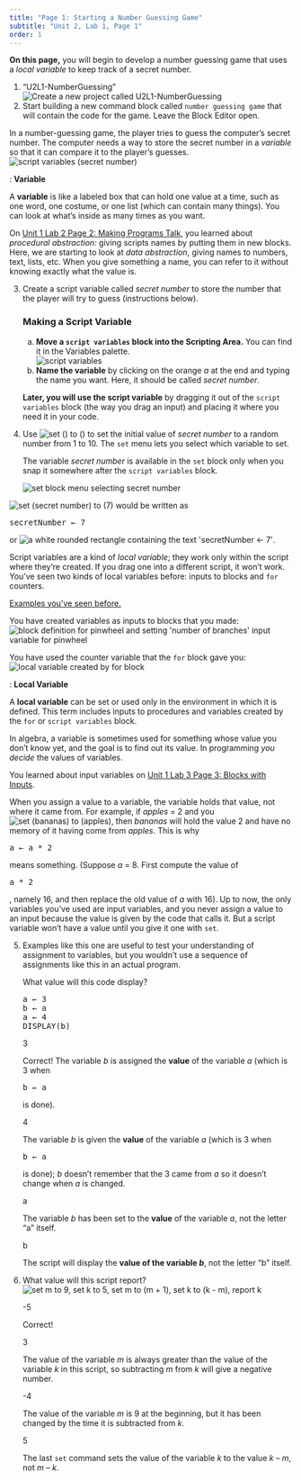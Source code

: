 ```yaml
---
title: "Page 1: Starting a Number Guessing Game"
subtitle: "Unit 2, Lab 1, Page 1"
order: 1
---
```


::: learn

**On this page,** you will begin to develop a number guessing game that uses a <em>local variable</em> to keep track of a secret number.

:::

::: {#first .forYouToDo}
(@) 
<div class="newProject"> ["U2L1-NumberGuessing"]{.text}<img src="/img/icons/new-project-called.png" title="Create a new project called U2L1-NumberGuessing" alt="Create a new project called U2L1-NumberGuessing"/> </div>

(@) Start building a new command block called `number guessing game` that will contain the code for the game. Leave the Block Editor open.</li>
:::

In a number-guessing game, the player tries to guess the computer's secret number. The computer needs a way to store the secret number in a <em>variable</em> so that it can compare it to the player's guesses.<br /> <img src="/img/2-complexity/script-variables-secret-number.png" title="script variables (secret number)" alt="script variables (secret number)" class="ms-4"/>

:::: vocabFullWidth
: **Variable**

A **variable** is like a labeled box that can hold one value at a time, such as one word, one costume, or one list (which can contain many things). You can look at what's inside as many times as you want.

::: endnote
On <a href="/unit-1/lab-2/2-gossip.html" title="Unit 1 Lab 2 Page 2: Making Programs Talk">Unit 1 Lab 2 Page 2: Making Programs Talk</a>, you learned about <em>procedural abstraction:</em> giving scripts names by putting them in new blocks. Here, we are starting to look at <em>data abstraction</em>, giving names to numbers, text, lists, etc. When you give something a name, you can refer to it without knowing exactly what the value is.
:::

::::

::::: {.forYouToDo}
(@) Create a script variable called <var>secret number</var> to store the number that the player will try to guess (instructions below).

    ::: narrower

    ### Making a Script Variable
    <ol type="a">
    <li>**Move a `script variables` block into the Scripting Area.** You can find it in the Variables palette.<br /> <img src="/img/prog/scriptvar.png" title="script variables" alt="script variables" class="ms-4"/></li>
    <li>**Name the variable** by clicking on the orange <var>a</var> at the end and typing the name you want. Here, it should be called <var>secret number</var>.</li>
    </ol>
    **Later, you will use the script variable** by dragging it out of the `script variables` block (the way you drag an input) and placing it where you need it in your code.

    :::

(@) Use <img src="/img/blocks/set-empty.png" title="set () to ()" alt="set () to ()" class="inline py-0"/> to set the initial value of <var>secret number</var> to a random number from 1 to 10. The `set` menu lets you select which variable to set. 

    ::: sidenoteBig

    The variable <var>secret number</var> is available in the `set` block only when you snap it somewhere after the `script variables` block.

    :::

    <img src="/img/2-complexity/set-secret-number-menu.jpg" title="set block menu selecting secret number" alt="set block menu selecting secret number" class="ms-4"/>

:::::

::: examFullWidth

<img src="/img/2-complexity/set-secret-number-to-7.png" title="set (secret number) to (7)" alt="set (secret number) to (7)" class="inline"/> would be written as <pre class="inline">secretNumber &leftarrow; 7</pre> or <img src="/img/2-complexity/secret-number-assignment-blocktran.png" title="a white rounded rectangle containing the text &apos;secretNumber ← 7&apos;" alt="a white rounded rectangle containing the text &apos;secretNumber ← 7&apos;" class="py-0"/>.

:::

Script variables are a kind of <em>local variable</em>; they work only within the script where they're created. If you drag one into a different script, it won't work. You've seen two kinds of local variables before: inputs to blocks and `for` counters.

:::: endnote
<a href="#hint-inputs" data-bs-toggle="collapse" title="Examples you've seen before.">Examples you've seen before.</a>

::: {#hint-inputs .collapse}
You have created variables as inputs to blocks that you made:<br /> <img src="/img/2-complexity/input-variable-for-pinwheelbranches-commented.png" title="block definition for pinwheel and setting &apos;number of branches&apos; input variable for pinwheel" alt="block definition for pinwheel and setting &apos;number of branches&apos; input variable for pinwheel" class="ms-4 noshadow"/>

You have used the counter variable that the `for` block gave you:<br /> <img src="/img/2-complexity/local-variable-created-by-for-block-commented.png" title="local variable created by for block" alt="local variable created by for block" class="ms-4 noshadow"/>
:::
::::

::: vocabFullWidth
: **Local Variable**

A **local variable** can be set or used only in the environment in which it is defined. This term includes inputs to procedures and variables created by the `for` or `script variables` block.
:::

::: endnote

In algebra, a variable is sometimes used for something whose value you don't know yet, and the goal is to find out its value. In programming <em>you decide</em> the values of variables.

:::

::: sidenote

You learned about input variables on <a href="/unit-1/lab-3/3-blocks-with-inputs.html" title="Unit 1 Lab 3 Page 3: Blocks with Inputs">Unit 1 Lab 3 Page 3: Blocks with Inputs</a>.

:::

When you assign a value to a variable, the variable holds that value, not where it came from. For example, if <var>apples</var> = 2 and you <img src="/img/2-complexity/set-bananas-to-apples.png" title="set (bananas) to (apples)" alt="set (bananas) to (apples)"/>, then <var>bananas</var> will hold the value 2 and have no memory of it having come from <var>apples</var>. This is why <pre class="inline">a &larr; a * 2</pre> means something. (Suppose <var>a</var> = 8. First compute the value of <pre class="inline">a * 2</pre>, namely 16, and then replace the old value of <var>a</var> with 16). Up to now, the only variables you've used are input variables, and you never assign a value to an input because the value is given by the code that calls it. But a script variable won't have a value until you give it one with `set`.

::::: forYouToDo

(@) <!-- Question 1 -->
    ::: {.assessment-data type="multiplechoice" identifier="What value will this code return?" hasinlinefeedback="true" maxchoices="1" responseidentifier="ri1" shuffle="true"}
    ::: prompt
    ::: sidenote
    Examples like this one are useful to test your understanding of assignment to variables, but you wouldn't use a sequence of assignments like this in an actual program.
    :::

    What value will this code display?<br />

    ```{=html}
    <pre>a &leftarrow; 3
    b &leftarrow; a
    a &leftarrow; 4
    DISPLAY(b)</pre>
    ```
    :::

    ::: {.choice identifier="c1"}
    ::: text
    3
    :::

    ::: feedback
    Correct! The variable <var>b</var> is assigned the **value** of the variable <var>a</var> (which is 3 when

    ```{=html}
    <pre class="inline">b &leftarrow; a</pre>
    ```
    is done).
    :::
    :::

    ::: {.choice identifier="c2"}
    ::: text
    4
    :::

    ::: feedback
    The variable <var>b</var> is given the **value** of the variable <var>a</var> (which is 3 when

    ```{=html}
    <pre class="inline">b &leftarrow; a</pre>
    ```
    is done); <var>b</var> doesn't remember that the 3 came from <var>a</var> so it doesn't change when <var>a</var> is changed.
    :::
    :::

    ::: {.choice identifier="c3"}
    ::: text
    a
    :::

    ::: feedback
    The variable <var>b</var> has been set to the **value** of the variable <var>a</var>, not the letter "a" itself.
    :::
    :::

    ::: {.choice identifier="c4"}
    ::: text
    b
    :::

    ::: feedback
    The script will display the **value of the variable <var>b</var>**, not the letter "b" itself.
    :::
    :::

    ::: {.responseDeclaration identifier="ri1"}
    ::: {.correctResponse identifier="c1"}
    :::
    :::
    :::

(@) <!-- Question 2 -->
    ::: {.assessment-data type="multiplechoice" identifier="What value will this script report?" hasinlinefeedback="true" maxchoices="1" responseidentifier="ri2" shuffle="true"}
    ::: prompt
    What value will this script report?<br /> <img src="/img/2-complexity/variable-assignment-quizlet.png" title="set m to 9, set k to 5, set m to (m + 1), set k to (k - m), report k" alt="set m to 9, set k to 5, set m to (m + 1), set k to (k - m), report k" class="ms-4"/>
    :::

    ::: {.choice identifier="c1"}
    ::: text
    -5
    :::

    ::: feedback
    Correct!
    :::
    :::

    ::: {.choice identifier="c2"}
    ::: text
    3
    :::

    ::: feedback
    The value of the variable <var>m</var> is always greater than the value of the variable <var>k</var> in this script, so subtracting <var>m</var> from <var>k</var> will give a negative number.
    :::
    :::

    ::: {.choice identifier="c3"}
    ::: text
    -4
    :::

    ::: feedback
    The value of the variable <var>m</var> is 9 at the beginning, but it has been changed by the time it is subtracted from <var>k</var>.
    :::
    :::

    ::: {.choice identifier="c5"}
    ::: text
    5
    :::

    ::: feedback
    The last `set` command sets the value of the variable <var>k</var> to the value <var>k</var> -- <var>m</var>, not <var>m</var> -- <var>k</var>.
    :::
    :::

    ::: {.responseDeclaration identifier="ri2"}
    ::: {.correctResponse identifier="c1"}
    :::
    :::
    :::

:::::
